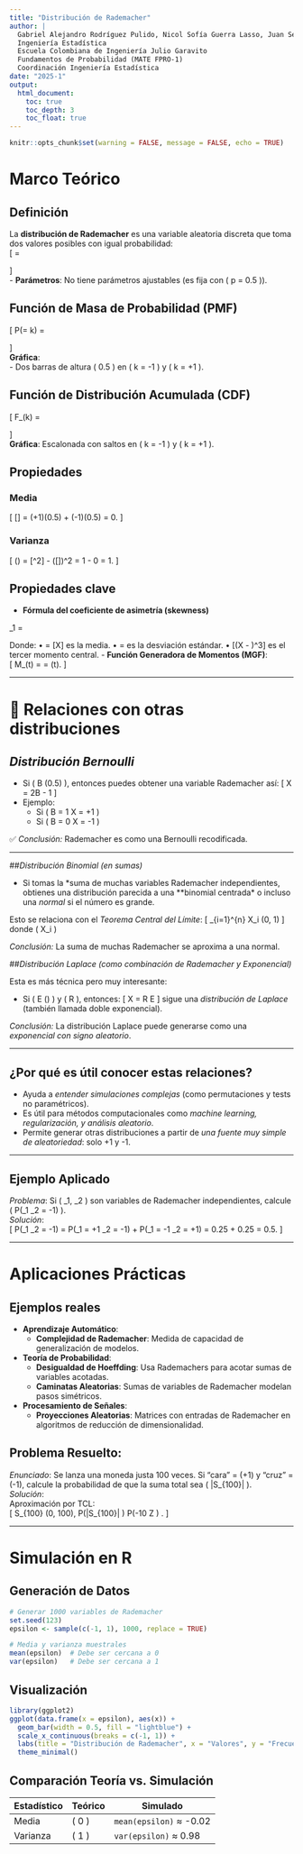 ```yaml
---
title: "Distribución de Rademacher"
author: |
  Gabriel Alejandro Rodríguez Pulido, Nicol Sofía Guerra Lasso, Juan Sebastián Guayazán Clavijo  
  Ingeniería Estadística  
  Escuela Colombiana de Ingeniería Julio Garavito  
  Fundamentos de Probabilidad (MATE FPRO-1)  
  Coordinación Ingeniería Estadística  
date: "2025-1"
output:
  html_document:
    toc: true
    toc_depth: 3
    toc_float: true
---
```


```r
knitr::opts_chunk$set(warning = FALSE, message = FALSE, echo = TRUE)
```


# **Marco Teórico**  

## **Definición**  
La **distribución de Rademacher** es una variable aleatoria discreta que toma dos valores posibles con igual probabilidad:  
\[
\epsilon = 
\begin{cases} 
+1 & \text{con probabilidad } p = 0.5, \\
-1 & \text{con probabilidad } 1-p = 0.5.
\end{cases}
\]  
- **Parámetros**: No tiene parámetros ajustables (es fija con \( p = 0.5 \)).  

## **Función de Masa de Probabilidad (PMF)**  
\[
P(\epsilon = k) = 
\begin{cases} 
0.5 & \text{si } k = +1 \text{ o } k = -1, \\
0 & \text{en otro caso}.
\end{cases}
\]  
**Gráfica**:  
- Dos barras de altura \( 0.5 \) en \( k = -1 \) y \( k = +1 \).  

## **Función de Distribución Acumulada (CDF)**  
\[
F_\epsilon(k) = 
\begin{cases} 
0 & \text{si } k < -1, \\
0.5 & \text{si } -1 \leq k < 1, \\
1 & \text{si } k \geq 1.
\end{cases}
\]  
**Gráfica**: Escalonada con saltos en \( k = -1 \) y \( k = +1 \).  

## **Propiedades**  
### **Media**
  \[
  \mathbb{E}[\epsilon] = (+1)(0.5) + (-1)(0.5) = 0.
  \]
  
  
### **Varianza**
  \[
  \text{Var}(\epsilon) = \mathbb{E}[\epsilon^2] - (\mathbb{E}[\epsilon])^2 = 1 - 0 = 1.
  \]  

## **Propiedades clave** 
- **Fórmula del coeficiente de asimetría (skewness)**

\gamma_1 = \frac{\mathbb{E}[(X - \mu)^3]}{\sigma^3}

Donde:
	•	\mu = \mathbb{E}[X] es la media.
	•	\sigma = \sqrt{\text{Var}(X)} es la desviación estándar.
	•	\mathbb{E}[(X - \mu)^3] es el tercer momento central.
- **Función Generadora de Momentos (MGF)**:  
  \[
  M_\epsilon(t) = \frac{e^t + e^{-t}}{2} = \cosh(t).
  \]  
  

---

# 🔗 Relaciones con otras distribuciones

## *Distribución Bernoulli*

- Si \( B \sim \text{Bernoulli}(0.5) \), entonces puedes obtener una variable Rademacher así:
  \[
  X = 2B - 1
  \]
- Ejemplo:
  - Si \( B = 1 \Rightarrow X = +1 \)
  - Si \( B = 0 \Rightarrow X = -1 \)

✅ *Conclusión:* Rademacher es como una Bernoulli recodificada.

---

##*Distribución Binomial (en sumas)*

- Si tomas la *suma de muchas variables Rademacher independientes, obtienes una distribución parecida a una **binomial centrada* o incluso una *normal* si el número es grande.

Esto se relaciona con el *Teorema Central del Límite*:
\[
\frac{1}{\sqrt{n}} \sum_{i=1}^{n} X_i \rightarrow \mathcal{N}(0, 1)
\]
donde \( X_i \sim \text{Rademacher} \)

*Conclusión:* La suma de muchas Rademacher se aproxima a una normal.


##*Distribución Laplace (como combinación de Rademacher y Exponencial)*

Esta es más técnica pero muy interesante:

- Si \( E \sim \text{Exponencial}(\lambda) \) y \( R \sim \text{Rademacher} \), entonces:
  \[
  X = R \cdot E
  \]
  sigue una *distribución de Laplace* (también llamada doble exponencial).

*Conclusión:* La distribución Laplace puede generarse como una *exponencial con signo aleatorio*.

---

## ¿Por qué es útil conocer estas relaciones?

- Ayuda a *entender simulaciones complejas* (como permutaciones y tests no paramétricos).
- Es útil para métodos computacionales como *machine learning, regularización, y análisis aleatorio*.
- Permite generar otras distribuciones a partir de *una fuente muy simple de aleatoriedad*: solo +1 y -1.

---

## **Ejemplo Aplicado**  
*Problema*: Si \( \epsilon_1, \epsilon_2 \) son variables de Rademacher independientes, calcule \( P(\epsilon_1 \cdot \epsilon_2 = -1) \).  
*Solución*:  
\[
P(\epsilon_1 \epsilon_2 = -1) = P(\epsilon_1 = +1 \land \epsilon_2 = -1) + P(\epsilon_1 = -1 \land \epsilon_2 = +1) = 0.25 + 0.25 = 0.5.
\]  

---

# **Aplicaciones Prácticas**

## **Ejemplos reales**
- **Aprendizaje Automático**:  
  - **Complejidad de Rademacher**: Medida de capacidad de generalización de modelos.  
- **Teoría de Probabilidad**:  
  - **Desigualdad de Hoeffding**: Usa Rademachers para acotar sumas de variables acotadas.  
  - **Caminatas Aleatorias**: Sumas de variables de Rademacher modelan pasos simétricos.  
- **Procesamiento de Señales**:  
  - **Proyecciones Aleatorias**: Matrices con entradas de Rademacher en algoritmos de reducción de dimensionalidad.  

## **Problema Resuelto**:  
*Enunciado*: Se lanza una moneda justa 100 veces. Si "cara" = \(+1\) y "cruz" = \(-1\), calcule la probabilidad de que la suma total sea \( |S_{100}| \leq 10 \).  
*Solución*:  
Aproximación por TCL:  
\[
S_{100} \approx \mathcal{N}(0, 100), \quad P(|S_{100}| \leq 10) \approx P(-10 \leq Z \leq 10) \approx 0.6826.
\]  

---

# **Simulación en R**  

## **Generación de Datos**  
```r
# Generar 1000 variables de Rademacher
set.seed(123)
epsilon <- sample(c(-1, 1), 1000, replace = TRUE)

# Media y varianza muestrales
mean(epsilon)  # Debe ser cercana a 0
var(epsilon)   # Debe ser cercana a 1
```

## **Visualización**  
```r
library(ggplot2)
ggplot(data.frame(x = epsilon), aes(x)) +
  geom_bar(width = 0.5, fill = "lightblue") +
  scale_x_continuous(breaks = c(-1, 1)) +
  labs(title = "Distribución de Rademacher", x = "Valores", y = "Frecuencia") +
  theme_minimal()
```

## **Comparación Teoría vs. Simulación**  
| **Estadístico** | **Teórico** | **Simulado** |  
|-----------------|-------------|--------------|  
| Media          | \( 0 \)     | `mean(epsilon)` ≈ -0.02 |  
| Varianza       | \( 1 \)     | `var(epsilon)` ≈ 0.98   |  
